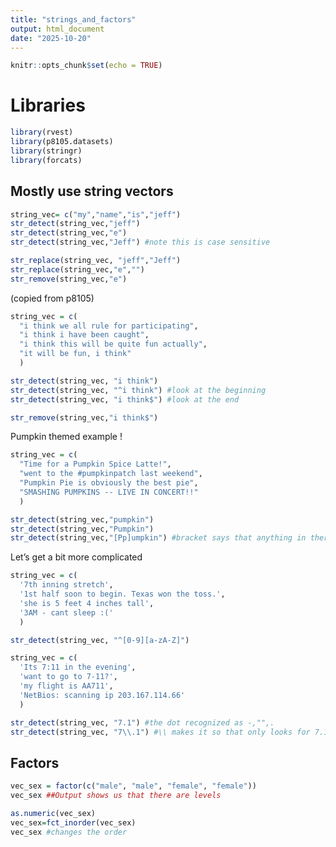 ```yaml
---
title: "strings_and_factors"
output: html_document
date: "2025-10-20"
---
```


```r
knitr::opts_chunk$set(echo = TRUE)
```

# Libraries 

```r
library(rvest)
library(p8105.datasets)
library(stringr)
library(forcats)
```

## Mostly use string vectors 

```r
string_vec= c("my","name","is","jeff")
str_detect(string_vec,"jeff")
str_detect(string_vec,"e")
str_detect(string_vec,"Jeff") #note this is case sensitive 

str_replace(string_vec, "jeff","Jeff")
str_replace(string_vec,"e","")
str_remove(string_vec,"e")
```

(copied from p8105) 

```r
string_vec = c(
  "i think we all rule for participating",
  "i think i have been caught",
  "i think this will be quite fun actually",
  "it will be fun, i think"
  )

str_detect(string_vec, "i think")
str_detect(string_vec, "^i think") #look at the beginning 
str_detect(string_vec, "i think$") #look at the end 

str_remove(string_vec,"i think$")
```

Pumpkin themed example ! 

```r
string_vec = c(
  "Time for a Pumpkin Spice Latte!",
  "went to the #pumpkinpatch last weekend",
  "Pumpkin Pie is obviously the best pie",
  "SMASHING PUMPKINS -- LIVE IN CONCERT!!"
  )

str_detect(string_vec,"pumpkin")
str_detect(string_vec,"Pumpkin")
str_detect(string_vec,"[Pp]umpkin") #bracket says that anything in there counts but anything outside of it must match 
```

Let's get a bit more complicated 

```r
string_vec = c(
  '7th inning stretch',
  '1st half soon to begin. Texas won the toss.',
  'she is 5 feet 4 inches tall',
  '3AM - cant sleep :('
  )

str_detect(string_vec, "^[0-9][a-zA-Z]")
```

```r
string_vec = c(
  'Its 7:11 in the evening',
  'want to go to 7-11?',
  'my flight is AA711',
  'NetBios: scanning ip 203.167.114.66'
  )

str_detect(string_vec, "7.1") #the dot recognized as -,"",. 
str_detect(string_vec, "7\\.1") #\\ makes it so that only looks for 7.1 

```

## Factors 

```r
vec_sex = factor(c("male", "male", "female", "female"))
vec_sex ##Output shows us that there are levels 

as.numeric(vec_sex)
vec_sex=fct_inorder(vec_sex)
vec_sex #changes the order 
```



